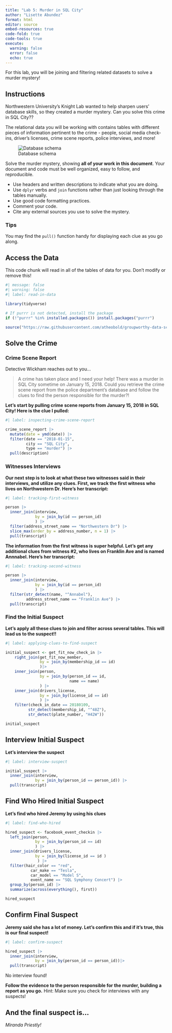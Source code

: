 ```yaml
---
title: "Lab 5: Murder in SQL City"
author: "Lisette Abundez"
format: html
editor: source
embed-resources: true
code-fold: true
code-tools: true
execute:
  warning: false
  error: false
  echo: true
---
```


For this lab, you will be joining and filtering related datasets to solve a murder mystery!

## Instructions

Northwestern University's Knight Lab wanted to help sharpen users' database skills, so they created a murder mystery. Can you solve this crime in SQL City??

The relational data you will be working with contains tables with different pieces of information pertinent to the crime - people, social media check-ins, driver's licenses, crime scene reports, police interviews, and more!

![Database schema](https://mystery.knightlab.com/schema.png)

Solve the murder mystery, showing **all of your work in this document**. Your document and code must be well organized, easy to follow, and reproducible.

+ Use headers and written descriptions to indicate what you are doing.
+ Use `dplyr` verbs and `join` functions rather than just looking through the tables manually.
+ Use good code formatting practices.
+ Comment your code.
+ Cite any external sources you use to solve the mystery.

### Tips 

You may find the `pull()` function handy for displaying each clue as you go along.


## Access the Data

This code chunk will read in all of the tables of data for you. Don't modify or remove this!

```r
#| message: false
#| warning: false
#| label: read-in-data

library(tidyverse)

# If purrr is not detected, install the package
if (!"purrr" %in% installed.packages()) install.packages("purrr")

source("https://raw.githubusercontent.com/atheobold/groupworthy-data-science/main/labs/instructions/lab-5-setup.R")
```

## Solve the Crime

### Crime Scene Report

Detective Wickham reaches out to you...

> A crime has taken place and I need your help! There was a murder in SQL City sometime on January 15, 2018. Could you retrieve the crime scene report from the police department’s database and follow the clues to find the person responsible for the murder?!

**Let's start by pulling crime scene reports from January 15, 2018 in SQL City! Here is the clue I pulled: **

```r
#| label: inspecting-crime-scene-report

crime_scene_report |>
  mutate(date = ymd(date)) |>
  filter(date == "2018-01-15",
         city == "SQL City",
         type == "murder") |>
  pull(description) 
```


### Witnesses Interviews

**Our next step is to look at what these two witnesses said in their interviews, and utilize any clues. First, we track the first witness who lives on Northwestern Dr. Here's her transcript: **
```r
#| label: tracking-first-witness

person |>
  inner_join(interview, 
             by = join_by(id == person_id)
             ) |>
  filter(address_street_name == "Northwestern Dr") |>
  slice_max(order_by = address_number, n = 1) |>
  pull(transcript)

```

**The information from the first witness is super helpful. Let's get any additional clues from witness #2, who lives on Franklin Ave and is named Annnabel. Here's her transcript:**
```r
#| label: tracking-second-witness

person |>
  inner_join(interview, 
             by = join_by(id == person_id)
             ) |>
  filter(str_detect(name, "^Annabel"),
         address_street_name == "Franklin Ave") |>
  pull(transcript)

```

### Find the Initial Suspect

**Let's apply all these clues to join and filter across several tables. This will lead us to the suspect!! **
```r
#| label: applying-clues-to-find-suspect

initial_suspect <- get_fit_now_check_in |>
    right_join(get_fit_now_member,
               by = join_by(membership_id == id)
               )|>
    inner_join(person,
               by = join_by(person_id == id,
                            name == name)
               ) |>
    inner_join(drivers_license,
               by = join_by(license_id == id)
               ) |>
    filter(check_in_date == 20180109,
          str_detect(membership_id, "^48Z"),
          str_detect(plate_number, "H42W"))

initial_suspect

```
## Interview Initial Suspect

**Let's interview the suspect**
```r
#| label: interview-suspect

initial_suspect |>
  inner_join(interview,
             by = join_by(person_id == person_id)) |>
  pull(transcript)

```

## Find Who Hired Initial Suspect 

**Let's find who hired Jeremy by using his clues**
```r
#| label: find-who-hired

hired_suspect <- facebook_event_checkin |>
  left_join(person,
             by = join_by(person_id == id)
             ) |>
  inner_join(drivers_license,
             by = join_by(license_id == id )
              ) |>
  filter(hair_color == "red",
           car_make == "Tesla",
           car_model == "Model S",
           event_name == "SQL Symphony Concert") |>
  group_by(person_id) |>
  summarize(across(everything(), first))

hired_suspect
```
## Confirm Final Suspect 
 
**Jeremy said she has a lot of money. Let's confirm this and if it's true, this is our final suspect!**

```r
#| label: confirm-suspect

hired_suspect |>
  inner_join(interview,
             by = join_by(person_id == person_id))|>
  pull(transcript)

```
No interview found! 

**Follow the evidence to the person responsible for the murder, building a report as you go.**
Hint: Make sure you check for interviews with any suspects!


## And the final suspect is...

*Miranda Priestly!*
